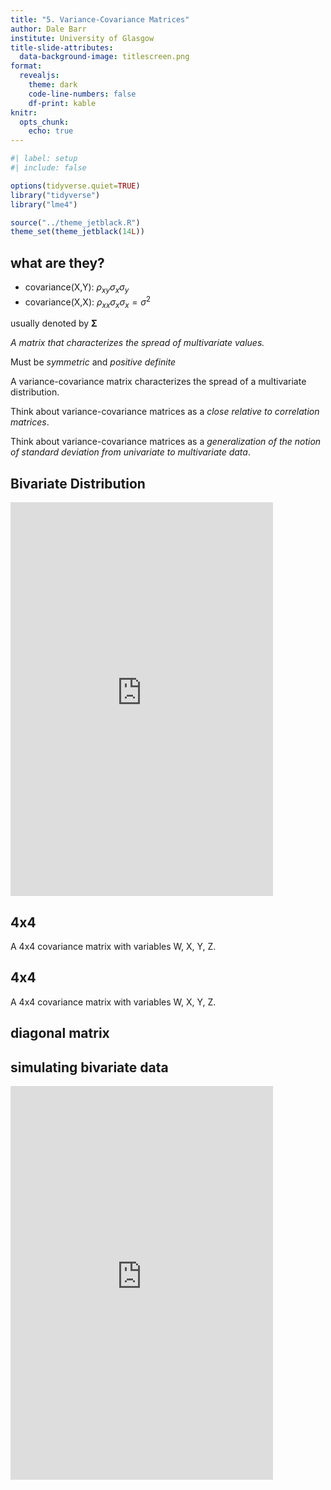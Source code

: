 ```yaml
---
title: "5. Variance-Covariance Matrices"
author: Dale Barr
institute: University of Glasgow
title-slide-attributes:
  data-background-image: titlescreen.png
format: 
  revealjs:
    theme: dark
    code-line-numbers: false
    df-print: kable
knitr:
  opts_chunk:
    echo: true
---
```


```r
#| label: setup
#| include: false

options(tidyverse.quiet=TRUE)
library("tidyverse")
library("lme4")

source("../theme_jetblack.R")
theme_set(theme_jetblack(14L))
```

## what are they?

- covariance(X,Y): $\rho_{xy}\sigma_x\sigma_y$
- covariance(X,X): $\rho_{xx}\sigma_x\sigma_x = \sigma^2$

usually denoted by $\mathbf{\Sigma}$

*A matrix that characterizes the spread of multivariate values.* 

\begin{pmatrix}
{\sigma_x}^2                & \rho_{xy} \sigma_x \sigma_y \\
\rho_{yx} \sigma_y \sigma_x & {\sigma_y}^2 \\
\end{pmatrix}

Must be *symmetric* and *positive definite*

::: {.notes}
A variance-covariance matrix characterizes the spread of a multivariate distribution.

Think about variance-covariance matrices as a *close relative to correlation matrices*.

Think about variance-covariance matrices as a *generalization of the notion of standard deviation from univariate to multivariate data*.
:::

## Bivariate Distribution

::: {.r-stack}
<iframe src="https://dalejbarr.github.io/bivariate/index.html" width="420" height="630" style="border: none; background: white;"></iframe>
:::

## 4x4

A 4x4 covariance matrix with variables W, X, Y, Z.

\begin{pmatrix}
\rho_{ww}\sigma_w\sigma_w & \rho_{wx}\sigma_w\sigma_x & \rho_{wy}\sigma_w\sigma_y & \rho_{wz}\sigma_w\sigma_z \\
\rho_{xw}\sigma_x\sigma_w & \rho_{xx}\sigma_x\sigma_x & \rho_{xy}\sigma_x\sigma_y & \rho_{xz}\sigma_x\sigma_z \\
\rho_{yw}\sigma_y\sigma_w & \rho_{yx}\sigma_y\sigma_x & \rho_{yy}\sigma_y\sigma_y & \rho_{yz}\sigma_y\sigma_z \\
\rho_{zw}\sigma_z\sigma_w & \rho_{zx}\sigma_z\sigma_x & \rho_{zy}\sigma_z\sigma_y & \rho_{zz}\sigma_z\sigma_z \\
\end{pmatrix}

## 4x4

A 4x4 covariance matrix with variables W, X, Y, Z.

\begin{pmatrix}
{\sigma_w}^2              & \rho_{wx} \sigma_w\sigma_x & \rho_{wy}\sigma_w\sigma_y & \rho_{wz}\sigma_w\sigma_z \\
\rho_{xw}\sigma_x\sigma_w & {\sigma_x}^2 & \rho_{xy}\sigma_x\sigma_y & \rho_{xz}\sigma_x\sigma_z \\
\rho_{yw}\sigma_y\sigma_w & \rho_{yx}\sigma_y\sigma_x & {\sigma_y}^2 & \rho_{yz}\sigma_y\sigma_z \\
\rho_{zw}\sigma_z\sigma_w & \rho_{zx}\sigma_z\sigma_x & \rho_{zy}\sigma_z\sigma_y & {\sigma_z}^2 \\
\end{pmatrix}

## diagonal matrix

\begin{pmatrix}
{\sigma_w}^2 &            0 &            0 &            0 \\
           0 & {\sigma_x}^2 &            0 &            0 \\
           0 &            0 & {\sigma_y}^2 &            0 \\
           0 &            0 &            0 & {\sigma_z}^2 \\
\end{pmatrix}

## simulating bivariate data

::: {.r-stack}
<iframe src="https://dalejbarr.github.io/bivariate/index.html" width="420" height="630" style="border: none; background: white;"></iframe>
:::
